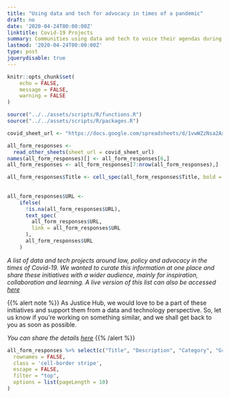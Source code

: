 ```yaml
---
title: "Using data and tech for advocacy in times of a pandemic"
draft: no
date: '2020-04-24T00:00:00Z'
linktitle: Covid-19 Projects
summary: Communities using data and tech to voice their agendas during Covid-19
lastmod: '2020-04-24T00:00:00Z'
type: post
jquerydisable: true
---
```


```r
knitr::opts_chunk$set(
	echo = FALSE,
	message = FALSE,
	warning = FALSE
)
```

```r
source("../../assets/scripts/R/functions.R")
source("../../assets/scripts/R/packages.R")
```

```r
covid_sheet_url <- "https://docs.google.com/spreadsheets/d/1vwWZzNsa2AxBcLeid88dU0RmmseyJiF2eMYJvberV4w/edit?usp=sharing"

all_form_responses <-
  read_other_sheets(sheet_url = covid_sheet_url)
names(all_form_responses)[] <- all_form_responses[6,]
all_form_responses <- all_form_responses[7:nrow(all_form_responses),]

all_form_responses$Title <- cell_spec(all_form_responses$Title, bold = TRUE)
  
  
all_form_responses$URL <-
    ifelse(
      !is.na(all_form_responses$URL),
      text_spec(
        all_form_responses$URL,
        link = all_form_responses$URL
      ),
      all_form_responses$URL
    )
```

_A list of data and tech projects around law, policy and advocacy in the times of Covid-19.  We wanted to curate this information at one place and share these initiatives with a wider audience, mainly for inspiration, collaboration and learning. A live version of this list can also be accessed [here](https://bit.ly/justicehub-covid)_

{{% alert note %}}
As Justice Hub, we would love to be a part of these initiatives and support them from a data and technology perspective. So, let us know if you're working on something similar, and we shall get back to you as soon as possible. 

_You can share the details [here](https://tinyurl.com/jh-covid-survey)_
{{% /alert %}}

```r
all_form_responses %>% select(c("Title", "Description", "Category", "Group", "URL")) %>% arrange(Title) %>%  DT::datatable(
  rownames = FALSE,
  class = 'cell-border stripe',
  escape = FALSE,
  filter = "top",
  options = list(pageLength = 10)
)
```